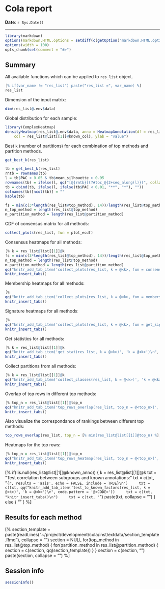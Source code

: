 Cola report
==================

**Date**: `r Sys.Date()`

----------------------------------------------------------------

<style type='text/css'>
[% paste(readLines("~/project/development/cola/inst/extdata/custom.css"), collapse = "\n") %]
</style>

```r
library(markdown)
options(markdown.HTML.options = setdiff(c(getOption("markdown.HTML.options"), "toc"), "base64_images"))
options(width = 100)
opts_chunk$set(comment = "#>")
```

## Summary

All available functions which can be applied to `res_list` object.

```r
[% if(var_name != "res_list") paste("res_list =", var_name) %]
res_list
```

Dimension of the input matrix:

```r
dim(res_list@.env$data)
```

Global distribution for each sample:

```r
library(ComplexHeatmap)
densityHeatmap(res_list@.env$data, anno = HeatmapAnnotation(df = res_list@list[[1]]@known_anno, 
	col = res_list@list[[1]]@known_col), ylab = "value")
```

Best `k` (number of partitions) for each combination of top methods and partition methods.

```r
get_best_k(res_list)
```

```r
tb = get_best_k(res_list)
rntb = rownames(tb)
l = tb$PAC < 0.05 & tb$mean_silhouette > 0.95
rownames(tb) = ifelse(l, qq("[@{rntb}](?#toc_@{2+seq_along(l)})", collapse = FALSE), rntb)
tb = cbind(tb, ifelse(l, ifelse(tb$PAC < 0.01, "**", "*"), ""))
colnames(tb)[ncol(tb)] = ""
kable(tb)
```

```r
fs = min(c(3*length(res_list@top_method), 14))/length(res_list@top_method)
n_top_method = length(res_list@top_method)
n_partition_method = length(res_list@partition_method)
```


CDF of consensus matrix for all methods:

```r
collect_plots(res_list, fun = plot_ecdf)
```

Consensus heatmaps for all methods:

```r
[% k = res_list@list[[1]]@k
fs = min(c(3*length(res_list@top_method), 14))/length(res_list@top_method)
n_top_method = length(res_list@top_method)
n_partition_method = length(res_list@partition_method)
qq("knitr_add_tab_item('collect_plots(res_list, k = @<k>, fun = consensus_heatmap)', 'k = @<k>', opt = 'fig.width = @<fs*n_top_method>, fig.height = @<fs*n_partition_method>')\n", code.pattern = "@<CODE>") %]
knitr_insert_tabs()
```

Membership heatmaps for all methods:

```r
[% 
qq("knitr_add_tab_item('collect_plots(res_list, k = @<k>, fun = membership_heatmap)', 'k = @<k>', opt = 'fig.width =@<fs*n_top_method>, fig.height = @<fs*n_partition_method>')\n", code.pattern = "@<CODE>") %]
knitr_insert_tabs()
```

Signature heatmaps for all methods:

```r
[% 
qq("knitr_add_tab_item('collect_plots(res_list, k = @<k>, fun = get_signatures)', 'k = @<k>', opt = 'fig.width = @<fs*n_top_method>, fig.height = @<fs*n_partition_method>')\n", code.pattern = "@<CODE>") %]
knitr_insert_tabs()
```

Get statistics for all methods:

```r
[% k = res_list@list[[1]]@k
qq("knitr_add_tab_item('get_stat(res_list, k = @<k>)', 'k = @<k>')\n", code.pattern = "@<CODE>") %]
knitr_insert_tabs()
```

Collect partitions from all methods:

```r
[% k = res_list@list[[1]]@k
qq("knitr_add_tab_item('collect_classes(res_list, k = @<k>)', 'k = @<k>', opt = 'fig.width = 14, fig.height = 8')\n", code.pattern = "@<CODE>") %]
knitr_insert_tabs()
```

Overlap of top rows in different top methods:

```r
[% top_n = res_list@list[[1]]@top_n
qq("knitr_add_tab_item('top_rows_overlap(res_list, top_n = @<top_n>)', 'top_n = @<top_n>', opt = 'fig.width = 5, fig.height = 5')\n", code.pattern = "@<CODE>") %]
knitr_insert_tabs()
```

Also visualize the correspondance of rankings between different top methods:

```r
top_rows_overlap(res_list, top_n = [% min(res_list@list[[1]]@top_n) %], type = "correspondance")
```

Heatmaps for the top rows:

```r
[% top_n = res_list@list[[1]]@top_n
qq("knitr_add_tab_item('top_rows_heatmap(res_list, top_n = @<top_n>)', 'top_n = @<top_n>', opt = 'fig.width = 14, fig.height = 14/@<n_top_method>')\n", code.pattern = "@<CODE>") %]
knitr_insert_tabs()
```

[% if(!is.null(res_list@list[[1]]@known_anno)) {
	k = res_list@list[[1]]@k
	txt = "Test correlation between subgroups and known annotations:\n\n"
	txt = c(txt, "```{r, results = 'asis', echo = FALSE, include = TRUE}\n")
	txt = c(txt, qq("knitr_add_tab_item('test_to_known_factors(res_list, k = @<k>)', 'k = @<k>')\n", code.pattern = '@<CODE>'))
	txt = c(txt, "knitr_insert_tabs()\n")
	txt = c(txt, "```\n")
	paste(txt, collapse = "\n")
} else {
	""
} %]

## Results for each method

[% 
section_template = paste(readLines("~/project/development/cola/inst/extdata/section_template.Rmd"), collapse = "\n")
section = NULL
for(top_method in res_list@top_method) {
    for(partition_method in res_list@partition_method) {
        section = c(section, qq(section_template))
    }
}
section = c(section, "\n")
paste(section, collapse = "\n\n") %]


## Session info

```r
sessionInfo()
```
